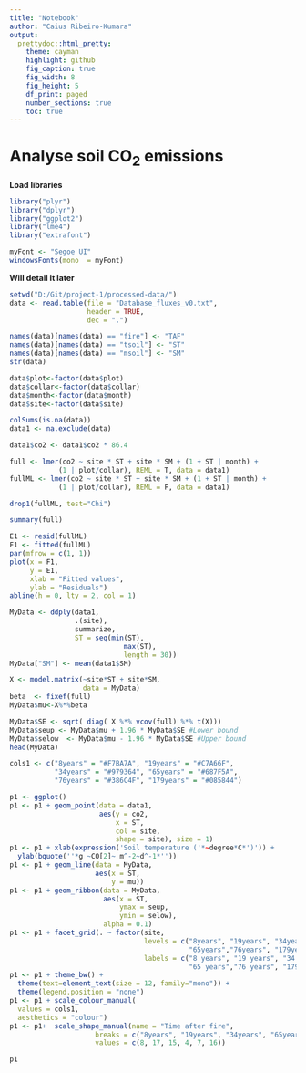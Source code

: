 ```yaml
---
title: "Notebook"
author: "Caius Ribeiro-Kumara"
output:
  prettydoc::html_pretty:
    theme: cayman
    highlight: github
    fig_caption: true
    fig_width: 8
    fig_height: 5
    df_print: paged
    number_sections: true
    toc: true
---
```


# Analyse soil CO<sub>2</sub> emissions

**Load libraries**
```r
library("plyr")
library("dplyr")
library("ggplot2")
library("lme4")
library("extrafont")

myFont <- "Segoe UI"
windowsFonts(mono  = myFont)
```

**Will detail it later**
```r
setwd("D:/Git/project-1/processed-data/")
data <- read.table(file = "Database_fluxes_v0.txt",
                   header = TRUE,
                   dec = ".")

names(data)[names(data) == "fire"] <- "TAF"
names(data)[names(data) == "tsoil"] <- "ST"
names(data)[names(data) == "msoil"] <- "SM"
str(data)

data$plot<-factor(data$plot)
data$collar<-factor(data$collar)
data$month<-factor(data$month)
data$site<-factor(data$site)

colSums(is.na(data))
data1 <- na.exclude(data)

data1$co2 <- data1$co2 * 86.4

full <- lmer(co2 ~ site * ST + site * SM + (1 + ST | month) +
            (1 | plot/collar), REML = T, data = data1)
fullML <- lmer(co2 ~ site * ST + site * SM + (1 + ST | month) +
            (1 | plot/collar), REML = F, data = data1)

drop1(fullML, test="Chi")

summary(full)

E1 <- resid(fullML)
F1 <- fitted(fullML)
par(mfrow = c(1, 1))
plot(x = F1, 
     y = E1,
     xlab = "Fitted values",
     ylab = "Residuals")
abline(h = 0, lty = 2, col = 1)

MyData <- ddply(data1, 
                .(site), 
                summarize,
                ST = seq(min(ST), 
                            max(ST),
                            length = 30))
MyData["SM"] <- mean(data1$SM)

X <- model.matrix(~site*ST + site*SM,
                  data = MyData)
beta  <- fixef(full)
MyData$mu<-X%*%beta

MyData$SE <- sqrt( diag( X %*% vcov(full) %*% t(X)))
MyData$seup <- MyData$mu + 1.96 * MyData$SE #Lower bound
MyData$selow  <- MyData$mu - 1.96 * MyData$SE #Upper bound
head(MyData)

cols1 <- c("8years" = "#F7BA7A", "19years" = "#C7A66F",
           "34years" = "#979364", "65years" = "#687F5A",
           "76years" = "#386C4F", "179years" = "#085844")

p1 <- ggplot()
p1 <- p1 + geom_point(data = data1, 
                      aes(y = co2,
                          x = ST,
                          col = site,
                          shape = site), size = 1)
p1 <- p1 + xlab(expression('Soil temperature ('*~degree*C*')')) +
  ylab(bquote(''*g ~CO[2]~ m^-2~d^-1*''))
p1 <- p1 + geom_line(data = MyData, 
                     aes(x = ST, 
                         y = mu))
p1 <- p1 + geom_ribbon(data = MyData, 
                       aes(x = ST, 
                           ymax = seup, 
                           ymin = selow),
                       alpha = 0.1)
p1 <- p1 + facet_grid(. ~ factor(site,
                                 levels = c("8years", "19years", "34years",
                                            "65years","76years", "179years"),
                                 labels = c("8 years", "19 years", "34 years",
                                            "65 years","76 years", "179 years")))
p1 <- p1 + theme_bw() +
  theme(text=element_text(size = 12, family="mono")) +
  theme(legend.position = "none")
p1 <- p1 + scale_colour_manual(
  values = cols1,
  aesthetics = "colour")
p1 <- p1+  scale_shape_manual(name = "Time after fire",
                     breaks = c("8years", "19years", "34years", "65years", "76years", "179years"),
                     values = c(8, 17, 15, 4, 7, 16))
```

```r
p1
```







